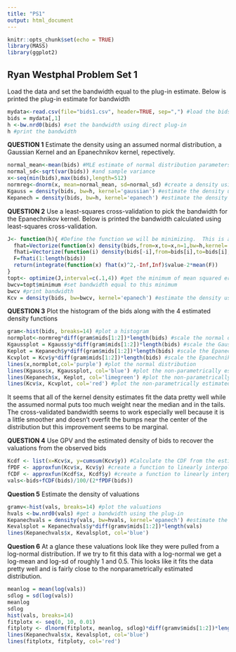 ```yaml
---
title: "PS1"
output: html_document
---
```


```r
knitr::opts_chunk$set(echo = TRUE)
library(MASS)
library(ggplot2)
```

## Ryan Westphal Problem Set 1
Load the data and set the bandwidth equal to the plug-in estimate.  Below is printed the plug-in estimate for bandwidth
```r
mydata<-read.csv(file="bids1.csv", header=TRUE, sep=",") #load the bids data
bids = mydata[,1] 
h <-bw.nrd0(bids) #set the bandwidth using direct plug-in
h #print the bandwidth
```

**QUESTION 1** Estimate the density using an assumed normal distribution, a Gaussian Kernel and an Epanechnikov kernel, repectively.
```r
normal_mean<-mean(bids) #MLE estimate of normal distribution parameters are just sample mean 
normal_sd<-sqrt(var(bids)) #and sample variance
x<-seq(min(bids),max(bids),length=512)
normreg<-dnorm(x, mean=normal_mean, sd=normal_sd) #create a density using these parameters
Kgauss = density(bids, bw=h, kernel='gaussian') #estimate the density using a Gaussian Kernel
Kepanech = density(bids, bw=h, kernel='epanech') #estimate the density using an Epanechnikov kernel
```

**QUESTION 2** Use a least-squares cross-validation to pick the bandwidth for the Epanechnikov kernel.  Below is printed the bandwidth calculated using least-squares cross-validation.
```r
J<- function(h){ #Define the function we will be minimizing.  This is an approximation of the least squares
  fhat=Vectorize(function(x) density(bids,from=x,to=x,n=1,bw=h,kernel='epanech')$y) 
  fhati=Vectorize(function(i) density(bids[-i],from=bids[i],to=bids[i],n=1,bw=h,kernel='epanech')$y)
  F=fhati(1:length(bids))
  return(integrate(function(x) fhat(x)^2,-Inf,Inf)$value-2*mean(F)) 
}
topt<- optimize(J,interval=c(.1,4)) #get the minimum of mean squared error
bwcv=topt$minimum #set bandwidth equal to this minimum
bwcv #print bandwidth
Kcv = density(bids, bw=bwcv, kernel='epanech') #estimate the density using an Epanechnikov kernel and this new bandwidth
```

**QUESTION 3** Plot the histogram of the bids along with the 4 estimated density functions
```r
gram<-hist(bids, breaks=14) #plot a histogram
normplot<-normreg*diff(gram$mids[1:2])*length(bids) #scale the normal distribution to fit the frequency data on the y-axis
Kgaussplot = Kgauss$y*diff(gram$mids[1:2])*length(bids) #scale the Gaussian kernel plot
Keplot = Kepanech$y*diff(gram$mids[1:2])*length(bids) #scale the Epanechnikov kernel plot
Kcvplot = Kcv$y*diff(gram$mids[1:2])*length(bids) #scale the Epanechnikov kernel plot with the cross-validated bandwidth
lines(x,normplot,col='purple') #plot the normal distribution
lines(Kgauss$x, Kgaussplot, col='blue') #plot the non-parametrically estimated density using gaussian kernel
lines(Kepanech$x, Keplot, col='limegreen') #plot the non-parametrically estimated density using Epanechnikov kernel with plug-in bw
lines(Kcv$x, Kcvplot, col='red') #plot the non-parametrically estimated density using Epanechnikov kernel with cv bw
```
It seems that all of the kernel density estimates fit the data pretty well while the assumed normal puts too much weight near the median and in the tails.  The cross-validated bandwidth seems to work especially well because it is a little smoother and doesn't overfit the bumps near the center of the distribution but this improvement seems to be marginal.

**QUESTION 4** Use GPV and the estimated density of bids to recover the valuations from the observed bids
```r
Kcdf <- list(x=Kcv$x, y=cumsum(Kcv$y)) #Calculate the CDF from the estimated pdf
fPDF <- approxfun(Kcv$x, Kcv$y) #create a function to linearly interpolate between points of pdf
fCDF <- approxfun(Kcdf$x, Kcdf$y) #create a function to linearly interpolate between points of cdf
vals<-bids+fCDF(bids)/100/(2*fPDF(bids))
```

**Question 5** Estimate the density of valuations
```r
gramv<-hist(vals, breaks=14) #plot the valuations 
hvals <-bw.nrd0(vals) #get a bandwidth using the plug-in
Kepanechvals = density(vals, bw=hvals, kernel='epanech') #estimate the density using an Epanechnikov kernel
Kevalsplot = Kepanechvals$y*diff(gramv$mids[1:2])*length(vals)
lines(Kepanechvals$x, Kevalsplot, col='blue')
```

**Question 6** At a glance these valuations look like they were pulled from a log-normal distribution.  If we try to fit this data with a log-normal we get a log-mean and log-sd of roughly 1 and 0.5.  This looks like it fits the data pretty well and is fairly close to the nonparametrically estimated distribution.
```r
meanlog = mean(log(vals))
sdlog = sd(log(vals))
meanlog
sdlog
hist(vals, breaks=14)
fitplotx <- seq(0, 10, 0.01)
fitploty <- dlnorm(fitplotx, meanlog, sdlog)*diff(gramv$mids[1:2])*length(vals)
lines(Kepanechvals$x, Kevalsplot, col='blue')
lines(fitplotx, fitploty, col='red')
```
